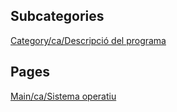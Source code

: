 
== Subcategories ==
[[Category/ca/Descripció del programa]]

== Pages ==
[[Main/ca/Sistema operatiu]]
